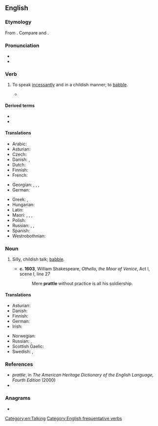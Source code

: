 ==English==

===Etymology===
From {{suffix|en|prate|le|gloss2=early modern English frequentative suffix}}. Compare {{cog|nl|pruttelen}} and {{cog|nl|preutelen|t=to mutter}}.

===Pronunciation===
* {{IPA|en|/ˈpɹætəl/}}
* {{rhymes|en|ætəl}}

===Verb===
{{en-verb|prattl}}

# {{lb|en|ambitransitive}} To speak [[incessantly]] and in a childish manner; to [[babble]].
#: {{syn|en|Thesaurus:prattle}}
#* {{quote-book|en|year=1952|author=Daphne Du Maurier|authorlink=Daphne Du Maurier|title=The Apple Tree|chapter=Monte Verità|passage=I looked across at Anna, and I noticed that her eyes had grown strangely blank, without expression. I felt instinctively that the subject brought up by Victor was one she would not have chosen. Victor, insensitive to this, went '''prattling''' on.}}

====Derived terms====
* {{l|en|prattler}}
* {{l|en|prattlingly}}

====Translations====
{{trans-top|to talk incessantly; to babble}}
* Arabic: {{t|ar|بَقَّ}}
* Asturian: {{t+|ast|esbabayar}}
* Czech: {{t+|cs|plkat}}
* Danish: {{t|da|plapre}}, {{t|da|pludre}}
* Dutch: {{t+|nl|ratelen}}
* Finnish: {{t|fi|pälättää}}
* French: {{t+|fr|bavarder}}
{{trans-mid}}
* Georgian: {{t|ka|ტიტინი}}, {{t|ka|ტიკტიკი}}, {{t|ka|ყბედობა}}, {{t|ka|ლაქლაქი}}
* German: {{t+|de|schwatzen}}
{{trans-mid}}
* Greek: {{t+|el|φλυαρώ}}, {{t+|el|κελαηδώ}}
* Hungarian: {{t+|hu|csacsog}}
* Latin: {{t|la|garriō}}
* Maori: {{t|mi|pahupahu}}, {{t|mi|hautete}}, {{t|mi|hote}}, {{t|mi|tarawhete}}
* Polish: {{t+|pl|paplać}}
* Russian: {{t+|ru|лепета́ть|impf}}, {{t+|ru|болта́ть|impf}}, {{t+|ru|трепа́ться|impf}}
* Spanish: {{t+|es|parlotear}}
* Westrobothnian: {{t|gmq-bot|blaver}}
{{trans-bottom}}

===Noun===
{{en-noun|-}}

# Silly, childish talk; [[babble]].
#: {{syn|en|Thesaurus:nonsense|Thesaurus:chatter}}
#* '''c. 1603''', William Shakespeare, ''Othello, the Moor of Venice'', Act I, scene I, line 27
#*: Mere '''prattle''' without practice is all his soldiership.

====Translations====
{{trans-top|babble}}
* Asturian: {{t+|ast|esbabaye|m}}
* Danish: {{t|da|pludren|c}}
* Finnish: {{t+|fi|pälätys}}
* German: {{t+|de|Geplapper|n}}
* Irish: {{t|ga|gliogar|m}}
{{trans-mid}}
* Norwegian: {{t+|no|bable}}
* Russian: {{t+|ru|ле́пет|m}}, {{t+|ru|болтовня́|f}}
* Scottish Gaelic: {{t|gd|goileam|m}}
* Swedish: {{t+|sv|pladder}}, {{t+|sv|joller}}
{{trans-bottom}}

===References===
* ''prattle'', in ''The American Heritage Dictionary of the English Language, Fourth Edition'' (2000)
* {{R:Online Etymology Dictionary}}

===Anagrams===
* {{anagrams|en|a=aelprtt|Platter|partlet|platter}}

[[Category:en:Talking]]
[[Category:English frequentative verbs]]
